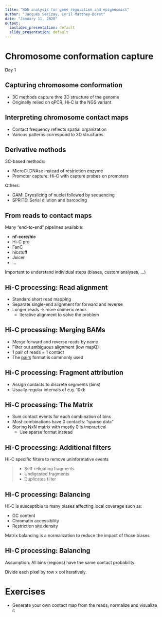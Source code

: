 ```yaml
---
title: "NGS analysis for gene regulation and epigenomics"
author: "Jacques Serizay, Cyril Matthey-Doret"
date: "January 11, 2020"
output:
  ioslides_presentation: default
  slidy_presentation: default
---
```


# Chromosome conformation capture

Day 1

## Capturing chromosome conformation

* 3C methods capture thre 3D structure of the genome
* Originally relied on qPCR, Hi-C is the NGS variant

## Interpreting chromosome contact maps

* Contact frequency reflects spatial organization
* Various patterns correspond to 3D structures



## Derivative methods

3C-based methods:

* MicroC: DNAse instead of restriction enzyme
* Promoter capture: Hi-C with capture probes on promoters

Others:

* GAM: Cryoslicing of nuclei followed by sequencing
* SPRITE: Serial dilution and barcoding


## From reads to contact maps

Many "end-to-end" pipelines available:

* **nf-core/hic**
* Hi-C pro
* FanC
* hicstuff
* Juicer
* ...

Important to understand individual steps (biases, custom analyses, ...)


## Hi-C processing: Read alignment

* Standard short read mapping
* Separate single-end alignment for forward and reverse
* Longer reads -> more chimeric reads
  + Iterative alignment to solve the problem

## Hi-C processing: Merging BAMs

* Merge forward and reverse reads by name
* Filter out ambiguous alignment (low mapQ)
* 1 pair of reads = 1 contact
* The [pairs](https://github.com/4dn-dcic/pairix/blob/master/pairs_format_specification.md) format is commonly used

## Hi-C processing: Fragment attribution

* Assign contacts to discrete segments (bins)
* Usually regular intervals of e.g. 10kb

## Hi-C processing: The Matrix

* Sum contact events for each combination of bins
* Most combinations have 0 contacts: "sparse data"
* Storing NxN matrix with mostly 0 is impractical
  + Use sparse format instead

## Hi-C processing: Additional filters

Hi-C specific filters to remove uninformative events

> - Self-religating fragments
> - Undigested fragments
> - Duplicates filter

## Hi-C processing: Balancing

Hi-C is susceptible to many biases affecting local coverage such as:

* GC content
* Chromatin accessibility
* Restriction site density

Matrix balancing is a normalization to reduce the impact of those biases

## Hi-C processing: Balancing

Assumption: All bins (regions) have the same contact probability.

Divide each pixel by row x col iteratively.

# Exercises

* Generate your own contact map from the reads, normalize and visualize it
